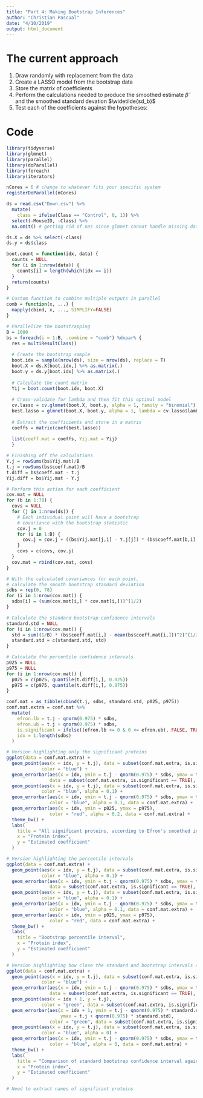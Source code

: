 ```yaml
---
title: "Part 4: Making Bootstrap Inferences"
author: "Christian Pascual"
date: "4/10/2019"
output: html_document
---
```


# The current approach

1) Draw randomly with replacement from the data
2) Create a LASSO model from the bootstrap data
3) Store the matrix of coefficients
4) Perform the calculations needed to produce the smoothed estimate $\widetilde{\beta}$ and the smoothed standard devation $\widetilde{sd_b}$
5) Test each of the coefficients against the hypotheses:

# Code 

```r
library(tidyverse)
library(glmnet)
library(parallel) 
library(doParallel) 
library(foreach) 
library(iterators)

nCores = 6 # change to whatever fits your specific system
registerDoParallel(nCores)

ds = read.csv("Down.csv") %>% 
  mutate(
    class = ifelse(Class == "Control", 0, 1)) %>% 
  select(-MouseID, -Class) %>% 
  na.omit() # getting rid of nas since glmnet cannot handle missing data

ds.X = ds %>% select(-class)
ds.y = ds$class
```

```r
boot.count = function(idx, data) {
  counts = NULL
  for (i in 1:nrow(data)) {
    counts[i] = length(which(idx == i))
  }
  return(counts)
}
```

```r
# Custom function to combine multiple outputs in parallel
comb = function(x, ...) {  
  mapply(cbind, x, ..., SIMPLIFY=FALSE)
}

# Parallelize the bootstrapping
B = 1000
bs = foreach(i = 1:B, .combine = "comb") %dopar% {
  res = multiResultClass()
               
  # Create the bootstrap sample
  boot.idx = sample(nrow(ds), size = nrow(ds), replace = T)
  boot.X = ds.X[boot.idx,] %>% as.matrix(.)
  boot.y = ds.y[boot.idx] %>% as.matrix(.)
  
  # Calculate the count matrix
  Yij = boot.count(boot.idx, boot.X)
  
  # Cross-validate for lambda and then fit this optimal model
  cv.lasso = cv.glmnet(boot.X, boot.y, alpha = 1, family = "binomial")
  best.lasso = glmnet(boot.X, boot.y, alpha = 1, lambda = cv.lasso$lambda.min)
  
  # Extract the coefficients and store in a matrix
  coeffs = matrix(coef(best.lasso))
  
  list(coeff.mat = coeffs, Yij.mat = Yij)
  }

# Finishing off the calculations
Y.j = rowSums(bs$Yij.mat)/B
t.j = rowSums(bs$coeff.mat)/B
t.diff = bs$coeff.mat - t.j
Yij.diff = bs$Yij.mat - Y.j
```

```r
# Perform this action for each coefficient
cov.mat = NULL
for (b in 1:78) {
  covs = NULL
  for (j in 1:nrow(ds)) {
    # Each individual point will have a bootstrap
    # covariance with the bootstrap statistic
    cov.j = 0
    for (i in 1:B) {
      cov.j = cov.j + ((bs$Yij.mat[j,i] - Y.j[j]) * (bs$coeff.mat[b,i] - t.j[b]))/B
    }
    covs = c(covs, cov.j)
  }
  cov.mat = rbind(cov.mat, covs)
}
```

```r
# With the calculated covariances for each point, 
# calculate the smooth bootstrap standard deviation
sdbs = rep(0, 78)
for (i in 1:nrow(cov.mat)) {
  sdbs[i] = (sum(cov.mat[i,] * cov.mat[i,]))^(1/2)
}

# Calculate the standard bootstrap confidence intervals
standard.std = NULL
for (i in 1:nrow(cov.mat)) {
  std = sum((1/B) * (bs$coeff.mat[i,] - mean(bs$coeff.mat[i,]))^2)^(1/2)
  standard.std = c(standard.std, std)
}

# Calculate the percentile confidence intervals
p025 = NULL
p975 = NULL
for (i in 1:nrow(cov.mat)) {
  p025 = c(p025, quantile(t.diff[i,], 0.025))
  p975 = c(p975, quantile(t.diff[i,], 0.975))
}

conf.mat = as_tibble(cbind(t.j, sdbs, standard.std, p025, p975))
conf.mat.extra = conf.mat %>% 
  mutate(
    efron.lb = t.j - qnorm(0.975) * sdbs,
    efron.ub = t.j + qnorm(0.975) * sdbs,
    is.significant = ifelse((efron.lb <= 0 & 0 <= efron.ub), FALSE, TRUE),
    idx = 1:length(sdbs)
  )
```

```r
# Version highlighting only the significant proteins
ggplot(data = conf.mat.extra) +
  geom_point(aes(x = idx, y = t.j), data = subset(conf.mat.extra, is.significant == TRUE),
             color = "blue") +
  geom_errorbar(aes(x = idx, ymin = t.j - qnorm(0.975) * sdbs, ymax = t.j + qnorm(0.975) * sdbs),
                data = subset(conf.mat.extra, is.significant == TRUE), color = "blue") +
  geom_point(aes(x = idx, y = t.j), data = subset(conf.mat.extra, is.significant == FALSE),
             color = "blue", alpha = 0.1) +
  geom_errorbar(aes(x = idx, ymin = t.j - qnorm(0.975) * sdbs, ymax = t.j + qnorm(0.975) * sdbs),
                color = "blue", alpha = 0.1, data = conf.mat.extra) +
  geom_errorbar(aes(x = idx, ymin = p025, ymax = p975),
                color = "red", alpha = 0.2, data = conf.mat.extra) +
  theme_bw() +
  labs(
    title = "All significant proteins, according to Efron's smoothed interval",
    x = "Protein index",
    y = "Estimated coefficient"
  )

# Version highlighting the percentile intervals
ggplot(data = conf.mat.extra) +
  geom_point(aes(x = idx, y = t.j), data = subset(conf.mat.extra, is.significant == TRUE),
             color = "blue", alpha = 0.1) +
  geom_errorbar(aes(x = idx, ymin = t.j - qnorm(0.975) * sdbs, ymax = t.j + qnorm(0.975) * sdbs),
                data = subset(conf.mat.extra, is.significant == TRUE), color = "blue", alpha = 0.1) +
  geom_point(aes(x = idx, y = t.j), data = subset(conf.mat.extra, is.significant == FALSE),
             color = "blue", alpha = 0.1) +
  geom_errorbar(aes(x = idx, ymin = t.j - qnorm(0.975) * sdbs, ymax = t.j + qnorm(0.975) * sdbs),
                color = "blue", alpha = 0.1, data = conf.mat.extra) +
  geom_errorbar(aes(x = idx, ymin = p025, ymax = p975),
                color = "red", data = conf.mat.extra) +
  theme_bw() +
  labs(
    title = "Bootstrap percentile interval",
    x = "Protein index",
    y = "Estimated coefficient"
  )

# Version highlighting how close the standard and bootstrap intervals are
ggplot(data = conf.mat.extra) +
  geom_point(aes(x = idx, y = t.j), data = subset(conf.mat.extra, is.significant == TRUE),
             color = "blue") +
  geom_errorbar(aes(x = idx, ymin = t.j - qnorm(0.975) * sdbs, ymax = t.j + qnorm(0.975) * sdbs),
                data = subset(conf.mat.extra, is.significant == TRUE), color = "blue") +
  geom_point(aes(x = idx + 1, y = t.j),
             color = "green", data = subset(conf.mat.extra, is.significant == TRUE)) +
  geom_errorbar(aes(x = idx + 1, ymin = t.j - qnorm(0.975) * standard.std, 
                    ymax = t.j + qnorm(0.975) * standard.std),
                color = "green", data = subset(conf.mat.extra, is.significant == TRUE)) +
  geom_point(aes(x = idx, y = t.j), data = subset(conf.mat.extra, is.significant == FALSE),
             color = "blue", alpha = 0) +
  geom_errorbar(aes(x = idx, ymin = t.j - qnorm(0.975) * sdbs, ymax = t.j + qnorm(0.975) * sdbs),
                color = "blue", alpha = 0, data = conf.mat.extra) +
  theme_bw() +
  labs(
    title = "Comparison of standard bootstrap confidence interval against Efron's",
    x = "Protein index",
    y = "Estimated coefficient"
  )
```

```r
# Need to extract names of significant proteins
```

